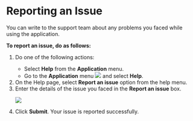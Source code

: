 
# Reporting an Issue

You can write to the support team about any problems you faced while using the application.

**To report an issue, do as follows:**

<ol>
<li>Do one of the following actions:</li>
<ul>
<li>Select <b>Help</b> from the <b>Application</b> menu.</li>
<li>Go to the <b>Application</b> menu <img src={BurgerMenu}/> and select <b>Help</b>.</li>
</ul>
<li>On the Help page, select <b>Report an issue</b> option from the help menu.</li>
<li>Enter the details of the issue you faced in the <b>Report an issue</b> box.</li>
<p>
    <img src={PortalHelp} />
</p>
<li>Click <b>Submit</b>. Your issue is reported successfully.</li>
</ol>
